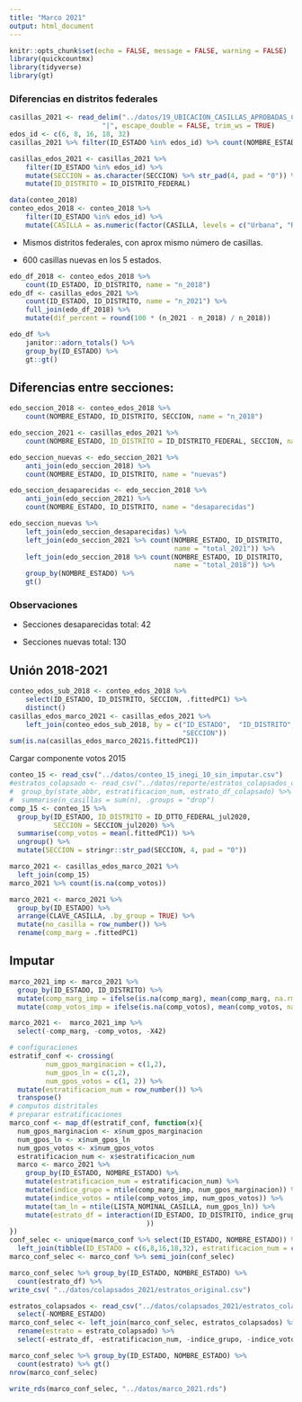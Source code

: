 ```yaml
---
title: "Marco 2021"
output: html_document
---
```


```r
knitr::opts_chunk$set(echo = FALSE, message = FALSE, warning = FALSE)
library(quickcountmx)
library(tidyverse)
library(gt)
```

### Diferencias en distritos federales


```r
casillas_2021 <- read_delim("../datos/19_UBICACION_CASILLAS_APROBADAS_CG_20210414_TSecc_ZonaArea.txt",
                       "|", escape_double = FALSE, trim_ws = TRUE)
edos_id <- c(6, 8, 16, 18, 32)
casillas_2021 %>% filter(ID_ESTADO %in% edos_id) %>% count(NOMBRE_ESTADO)
```


```r
casillas_edos_2021 <- casillas_2021 %>% 
    filter(ID_ESTADO %in% edos_id) %>% 
    mutate(SECCION = as.character(SECCION) %>% str_pad(4, pad = "0")) %>% 
    mutate(ID_DISTRITO = ID_DISTRITO_FEDERAL)

data(conteo_2018)
conteo_edos_2018 <- conteo_2018 %>% 
    filter(ID_ESTADO %in% edos_id) %>% 
    mutate(CASILLA = as.numeric(factor(CASILLA, levels = c("Urbana", "Rural"))))

```

* Mismos distritos federales, con aprox mismo número de casillas.

* 600 casillas nuevas en los 5 estados.

```r
edo_df_2018 <- conteo_edos_2018 %>% 
    count(ID_ESTADO, ID_DISTRITO, name = "n_2018")
edo_df <- casillas_edos_2021 %>% 
    count(ID_ESTADO, ID_DISTRITO, name = "n_2021") %>% 
    full_join(edo_df_2018) %>% 
    mutate(dif_percent = round(100 * (n_2021 - n_2018) / n_2018))

edo_df %>% 
    janitor::adorn_totals() %>% 
    group_by(ID_ESTADO) %>% 
    gt::gt()
```


## Diferencias entre secciones:

```r
edo_seccion_2018 <- conteo_edos_2018 %>% 
    count(NOMBRE_ESTADO, ID_DISTRITO, SECCION, name = "n_2018")

edo_seccion_2021 <- casillas_edos_2021 %>% 
    count(NOMBRE_ESTADO, ID_DISTRITO = ID_DISTRITO_FEDERAL, SECCION, name = "n_2021") 

edo_seccion_nuevas <- edo_seccion_2021 %>% 
    anti_join(edo_seccion_2018) %>% 
    count(NOMBRE_ESTADO, ID_DISTRITO, name = "nuevas")

edo_seccion_desaparecidas <- edo_seccion_2018 %>% 
    anti_join(edo_seccion_2021) %>% 
    count(NOMBRE_ESTADO, ID_DISTRITO, name = "desaparecidas")
```



```r
edo_seccion_nuevas %>% 
    left_join(edo_seccion_desaparecidas) %>% 
    left_join(edo_seccion_2021 %>% count(NOMBRE_ESTADO, ID_DISTRITO, 
                                         name = "total_2021")) %>% 
    left_join(edo_seccion_2018 %>% count(NOMBRE_ESTADO, ID_DISTRITO, 
                                         name = "total_2018")) %>% 
    group_by(NOMBRE_ESTADO) %>% 
    gt()
```

###  Observaciones

* Secciones desaparecidas total: 42

* Secciones nuevas total: 130

## Unión 2018-2021

```r
conteo_edos_sub_2018 <- conteo_edos_2018 %>% 
    select(ID_ESTADO, ID_DISTRITO, SECCION, .fittedPC1) %>% 
    distinct()
casillas_edos_marco_2021 <- casillas_edos_2021 %>% 
    left_join(conteo_edos_sub_2018, by = c("ID_ESTADO",  "ID_DISTRITO",
                                           "SECCION"))
sum(is.na(casillas_edos_marco_2021$.fittedPC1))
```

Cargar componente votos 2015

```r
conteo_15 <- read_csv("../datos/conteo_15_inegi_10_sin_imputar.csv")
#estratos_colapsado <- read_csv("../datos/reporte/estratos_colapsados_con_chih.csv") %>% 
#  group_by(state_abbr, estratificacion_num, estrato_df_colapsado) %>% 
#  summarise(n_casillas = sum(n), .groups = "drop")
comp_15 <- conteo_15 %>%
  group_by(ID_ESTADO, ID_DISTRITO = ID_DTTO_FEDERAL_jul2020,
           SECCION = SECCION_jul2020) %>%
  summarise(comp_votos = mean(.fittedPC1)) %>%
  ungroup() %>% 
  mutate(SECCION = stringr::str_pad(SECCION, 4, pad = "0"))
```

```r
marco_2021 <- casillas_edos_marco_2021 %>% 
  left_join(comp_15)
marco_2021 %>% count(is.na(comp_votos))
```

```r
marco_2021 <- marco_2021 %>% 
  group_by(ID_ESTADO) %>% 
  arrange(CLAVE_CASILLA, .by_group = TRUE) %>% 
  mutate(no_casilla = row_number()) %>% 
  rename(comp_marg = .fittedPC1)
```

## Imputar

```r
marco_2021_imp <- marco_2021 %>% 
  group_by(ID_ESTADO, ID_DISTRITO) %>% 
  mutate(comp_marg_imp = ifelse(is.na(comp_marg), mean(comp_marg, na.rm = TRUE), comp_marg)) %>% 
  mutate(comp_votos_imp = ifelse(is.na(comp_votos), mean(comp_votos, na.rm = TRUE), comp_votos))
```

```r
marco_2021 <-  marco_2021_imp %>% 
  select(-comp_marg, -comp_votos, -X42)
```



```r
# configuraciones
estratif_conf <- crossing(
         num_gpos_marginacion = c(1,2),
         num_gpos_ln = c(1,2), 
         num_gpos_votos = c(1, 2)) %>% 
  mutate(estratificacion_num = row_number()) %>% 
  transpose()
# computos distritales
# preparar estratificaciones
marco_conf <- map_df(estratif_conf, function(x){
  num_gpos_marginacion <- x$num_gpos_marginacion
  num_gpos_ln <- x$num_gpos_ln
  num_gpos_votos <- x$num_gpos_votos
  estratificacion_num <- x$estratificacion_num
  marco <- marco_2021 %>% 
    group_by(ID_ESTADO, NOMBRE_ESTADO) %>%
    mutate(estratificacion_num = estratificacion_num) %>% 
    mutate(indice_grupo = ntile(comp_marg_imp, num_gpos_marginacion)) %>%
    mutate(indice_votos = ntile(comp_votos_imp, num_gpos_votos)) %>%
    mutate(tam_ln = ntile(LISTA_NOMINAL_CASILLA, num_gpos_ln)) %>%
    mutate(estrato_df = interaction(ID_ESTADO, ID_DISTRITO, indice_grupo, tam_ln, indice_votos 
                                  ))
}) 
conf_selec <- unique(marco_conf %>% select(ID_ESTADO, NOMBRE_ESTADO)) %>% 
  left_join(tibble(ID_ESTADO = c(6,8,16,18,32), estratificacion_num = c(6,3,3,6,6)))
marco_conf_selec <- marco_conf %>% semi_join(conf_selec)
```

```r
marco_conf_selec %>% group_by(ID_ESTADO, NOMBRE_ESTADO) %>% 
  count(estrato_df) %>% 
write_csv( "../datos/colapsados_2021/estratos_original.csv")
```

```r
estratos_colapsados <- read_csv("../datos/colapsados_2021/estratos_colapsados.csv") %>% 
  select(-NOMBRE_ESTADO)
marco_conf_selec <- left_join(marco_conf_selec, estratos_colapsados) %>% 
  rename(estrato = estrato_colapsado) %>% 
  select(-estrato_df, -estratificacion_num, -indice_grupo, -indice_votos, -tam_ln, -n)
```

```r
marco_conf_selec %>% group_by(ID_ESTADO, NOMBRE_ESTADO) %>% 
  count(estrato) %>% gt()
nrow(marco_conf_selec)
```

```r
write_rds(marco_conf_selec, "../datos/marco_2021.rds")
```

